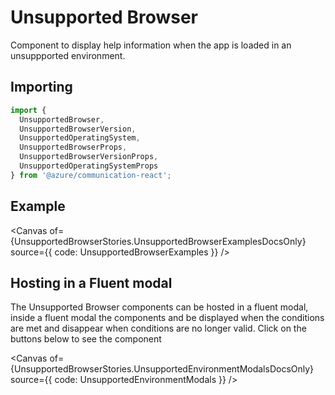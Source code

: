 
<Meta of={UnsupportedBrowserStories} components={UnsupportedBrowserComponent} />

<SingleLineBetaBanner />

# Unsupported Browser

Component to display help information when the app is loaded in an unsuppported environment.

## Importing

```ts
import {
  UnsupportedBrowser,
  UnsupportedBrowserVersion,
  UnsupportedOperatingSystem,
  UnsupportedBrowserProps,
  UnsupportedBrowserVersionProps,
  UnsupportedOperatingSystemProps
} from '@azure/communication-react';
```

## Example

<Canvas
  of={UnsupportedBrowserStories.UnsupportedBrowserExamplesDocsOnly}
  source={{ code: UnsupportedBrowserExamples }}
/>

## Hosting in a Fluent modal

The Unsupported Browser components can be hosted in a fluent modal, inside a fluent modal the components and be
displayed when the conditions are met and disappear when conditions are no longer valid. Click on the buttons
below to see the component

<Canvas
  of={UnsupportedBrowserStories.UnsupportedEnvironmentModalsDocsOnly}
  source={{ code: UnsupportedEnvironmentModals }}
/>
